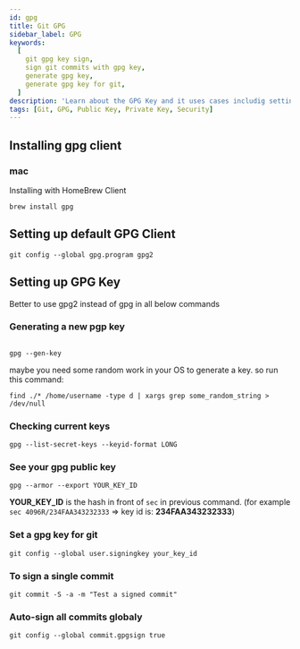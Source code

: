 ```yaml
---
id: gpg
title: Git GPG
sidebar_label: GPG
keywords:
  [
    git gpg key sign,
    sign git commits with gpg key,
    generate gpg key,
    generate gpg key for git,
  ]
description: 'Learn about the GPG Key and it uses cases includig setting up gpg signed commits and generating gpg key.'
tags: [Git, GPG, Public Key, Private Key, Security]
---
```


## Installing gpg client

### mac

Installing with HomeBrew Client

```
brew install gpg
```

## Setting up default GPG Client

```
git config --global gpg.program gpg2
```

## Setting up GPG Key

Better to use gpg2 instead of gpg in all below commands

### Generating a new pgp key

```

gpg --gen-key
```

maybe you need some random work in your OS to generate a key. so run this command:

```
find ./* /home/username -type d | xargs grep some_random_string > /dev/null
```

### Checking current keys

```
gpg --list-secret-keys --keyid-format LONG
```

### See your gpg public key

```
gpg --armor --export YOUR_KEY_ID
```

**YOUR_KEY_ID** is the hash in front of `sec` in previous command. (for example `sec 4096R/234FAA343232333` => key id is: **234FAA343232333**)

### Set a gpg key for git

```
git config --global user.signingkey your_key_id
```

### To sign a single commit

```
git commit -S -a -m "Test a signed commit"
```

### Auto-sign all commits globaly

```
git config --global commit.gpgsign true
```
